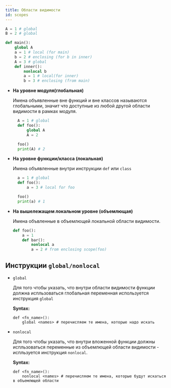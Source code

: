 ```yaml
---
title: Области видимости
id: scopes
---
```


```python
A = 1 # global
B = 2 # global

def main():
    global A
    a = 1 # local (for main)
    b = 2 # enclosing (for b in inner)
    A = 3 # global
    def inner():
        nonlocal b
        a = 1 # local(for inner)
        b = 3 # enclosing (from main)

```

- **На уровне модуля(глобальная)**

  Имена объявленные вне функций и вне классов называются глобальными, значит что доступные из любой другой области видимости в рамках модуля.

  ```python
    A = 1 # global
    def foo():
        global A
        A = 2

    foo()
    print(A) # 2
  ```

- **На уровне функции/класса (локальная)**

  Имена объявленные внутри инструкции `def` или `class`

  ```python
    a = 1 # global
    def foo():
        a = 3 # local for foo

    foo()
    print(a) # 1
  ```

- **На вышележащем локальном уровне (объемлющая)**

  Имена объвленные в объемлющей локальной области видимости.

  ```python
  def foo():
      a = 1
      def bar():
          nonlocal a
          a = 2 # from enclosing scope(foo)
  ```

## Инструкции `global/nonlocal`

- `global`

  Для того чтобы указать, что внутри области видимости функции должна испльзоваться глобальная переменная используется инструкция `global`

  **Syntax:**

  ```
  def <fn_name>():
      global <names> # перечисляем те имена, которые надо искать
  ```

- `nonlocal`

  Для того чтобы указать, что внутри вложенной функции должны испльзоваться переменные из объемлющей области видимости - испльзуется инструкция `nonlocal`.

  **Syntax:**

  ```
  def <fn_name>():
      nonlocal <names> # перечисляем те имена, которые будут искаться в объемлющей области
  ```
